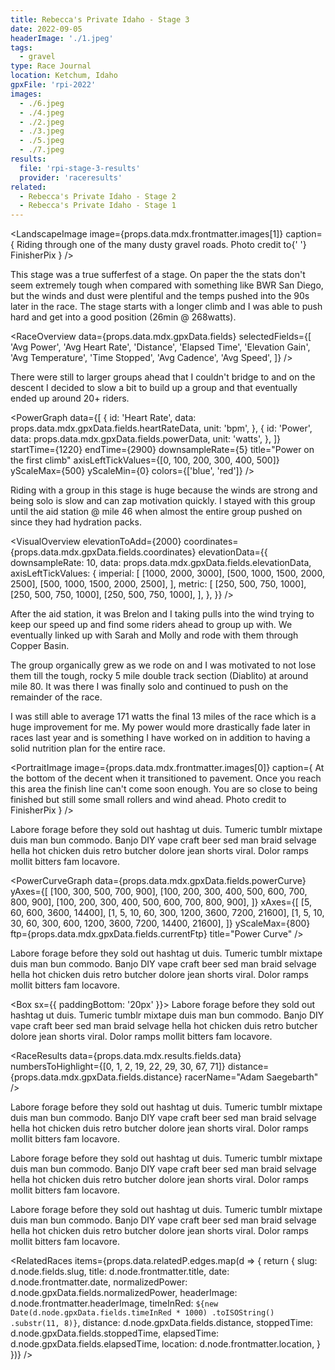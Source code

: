 ```yaml
---
title: Rebecca's Private Idaho - Stage 3
date: 2022-09-05
headerImage: './1.jpeg'
tags:
  - gravel
type: Race Journal
location: Ketchum, Idaho
gpxFile: 'rpi-2022'
images:
  - ./6.jpeg
  - ./4.jpeg
  - ./2.jpeg
  - ./3.jpeg
  - ./5.jpeg
  - ./7.jpeg
results:
  file: 'rpi-stage-3-results'
  provider: 'raceresults'
related:
  - Rebecca's Private Idaho - Stage 2
  - Rebecca's Private Idaho - Stage 1
---
```



<LandscapeImage
  image={props.data.mdx.frontmatter.images[1]}
  caption={
    <Text>
      Riding through one of the many dusty gravel roads. Photo credit to{' '}
      <Link href="https://www.strava.com/athletes/41502563?oq=scarlett">
        FinisherPix
      </Link>
    </Text>
  }
/>

This stage was a true sufferfest of a stage. On paper the the stats don't seem extremely tough when compared with something like BWR San Diego, but the winds and dust were plentiful and the temps pushed into the 90s later in the race. The stage starts with a longer climb and I was able to push hard and get
into a good position (26min @ 268watts).

<RaceOverview
  data={props.data.mdx.gpxData.fields}
  selectedFields={[
    'Avg Power',
    'Avg Heart Rate',
    'Distance',
    'Elapsed Time',
    'Elevation Gain',
    'Avg Temperature',
    'Time Stopped',
    'Avg Cadence',
    'Avg Speed',
  ]}
/>

There were still to larger groups ahead that I couldn't bridge to and on the descent I decided to slow a bit to build up a group and that eventually ended up around 20+ riders.

<PowerGraph
  data={[
    {
      id: 'Heart Rate',
      data: props.data.mdx.gpxData.fields.heartRateData,
      unit: 'bpm',
    },
    {
      id: 'Power',
      data: props.data.mdx.gpxData.fields.powerData,
      unit: 'watts',
    },
  ]}
  startTime={1220}
  endTime={2900}
  downsampleRate={5}
  title="Power on the first climb"
  axisLeftTickValues={[0, 100, 200, 300, 400, 500]}
  yScaleMax={500}
  yScaleMin={0}
  colors={['blue', 'red']}
/>

Riding with a group in this stage is huge because the winds are strong and being solo is slow and can zap motivation quickly. I stayed with this group until the aid station @ mile 46 when almost the entire group pushed on since they had hydration packs.

<VisualOverview
  elevationToAdd={2000}
  coordinates={props.data.mdx.gpxData.fields.coordinates}
  elevationData={{
    downsampleRate: 10,
    data: props.data.mdx.gpxData.fields.elevationData,
    axisLeftTickValues: {
      imperial: [
        [1000, 2000, 3000],
        [500, 1000, 1500, 2000, 2500],
        [500, 1000, 1500, 2000, 2500],
      ],
      metric: [
        [250, 500, 750, 1000],
        [250, 500, 750, 1000],
        [250, 500, 750, 1000],
      ],
    },
  }}
/>


After the aid station, it was Brelon and I taking pulls into the wind trying to keep our speed up and find some riders ahead to group up with. We eventually linked up with Sarah and Molly and rode with them through Copper Basin.

<MatchesBurned data={props.data.mdx.gpxData.fields.matchesBurned} />

The group organically grew as we rode on and I was motivated to not lose them till the tough, rocky 5 mile double track section (Diablito) at around mile 80. It was there I was finally solo and continued to push on the remainder of the race.

I was still able to average 171 watts the final 13 miles of the race which is a huge improvement for me. My power would more drastically fade later in races last year and is something I have worked on in addition to having a solid nutrition plan for the entire race.

<PortraitImage
  image={props.data.mdx.frontmatter.images[0]}
  caption={
    <Text>
      At the bottom of the decent when it transitioned to pavement. Once you
      reach this area the finish line can't come soon enough. You are so close
      to being finished but still some small rollers and wind ahead. Photo
      credit to <Link href="https://www.finisherpix.com">FinisherPix</Link>
    </Text>
  }
/>

Labore forage before they sold out hashtag ut duis. Tumeric tumblr mixtape duis man bun commodo. Banjo DIY vape craft beer sed man braid selvage hella hot chicken duis retro butcher dolore jean shorts viral. Dolor ramps mollit bitters fam locavore.

<PowerCurveGraph
  data={props.data.mdx.gpxData.fields.powerCurve}
  yAxes={[
    [100, 300, 500, 700, 900],
    [100, 200, 300, 400, 500, 600, 700, 800, 900],
    [100, 200, 300, 400, 500, 600, 700, 800, 900],
  ]}
  xAxes={[
    [5, 60, 600, 3600, 14400],
    [1, 5, 10, 60, 300, 1200, 3600, 7200, 21600],
    [1, 5, 10, 30, 60, 300, 600, 1200, 3600, 7200, 14400, 21600],
  ]}
  yScaleMax={800}
  ftp={props.data.mdx.gpxData.fields.currentFtp}
  title="Power Curve"
/>

Labore forage before they sold out hashtag ut duis. Tumeric tumblr mixtape duis man bun commodo. Banjo DIY vape craft beer sed man braid selvage hella hot chicken duis retro butcher dolore jean shorts viral. Dolor ramps mollit bitters fam locavore.

<Box sx={{ paddingBottom: '20px' }}>
  <PortraitImage
    image={props.data.mdx.frontmatter.images[3]}
    widthPercentage="45%"
    caption="Descending at the end of the race. Photo / FinisherPix"
  />
</Box>
Labore forage before they sold out hashtag ut duis. Tumeric tumblr mixtape duis man
bun commodo. Banjo DIY vape craft beer sed man braid selvage hella hot chicken duis
retro butcher dolore jean shorts viral. Dolor ramps mollit bitters fam locavore.

<RaceResults
  data={props.data.mdx.results.fields.data}
  numbersToHighlight={[0, 1, 2, 19, 22, 29, 30, 67, 71]}
  distance={props.data.mdx.gpxData.fields.distance}
  racerName="Adam Saegebarth"
/>

Labore forage before they sold out hashtag ut duis. Tumeric tumblr mixtape duis man
bun commodo. Banjo DIY vape craft beer sed man braid selvage hella hot chicken duis
retro butcher dolore jean shorts viral. Dolor ramps mollit bitters fam locavore.
<PortraitImage image={props.data.mdx.frontmatter.images[5]} />

Labore forage before they sold out hashtag ut duis. Tumeric tumblr mixtape duis man bun commodo. Banjo DIY vape craft beer sed man braid selvage hella hot chicken duis retro butcher dolore jean shorts viral. Dolor ramps mollit bitters fam locavore.

<PowerBreakdown
  powerZoneBuckets={props.data.mdx.gpxData.fields.powerZoneBuckets}
  powerZones={props.data.mdx.gpxData.fields.powerZones}
/>

Labore forage before they sold out hashtag ut duis. Tumeric tumblr mixtape duis man bun commodo. Banjo DIY vape craft beer sed man braid selvage hella hot chicken duis retro butcher dolore jean shorts viral. Dolor ramps mollit bitters fam locavore.


<RelatedRaces
  items={props.data.relatedP.edges.map(d => {
    return {
      slug: d.node.fields.slug,
      title: d.node.frontmatter.title,
      date: d.node.frontmatter.date,
      normalizedPower: d.node.gpxData.fields.normalizedPower,
      headerImage: d.node.frontmatter.headerImage,
      timeInRed: `${new Date(d.node.gpxData.fields.timeInRed * 1000)
        .toISOString()
        .substr(11, 8)}`,
      distance: d.node.gpxData.fields.distance,
      stoppedTime: d.node.gpxData.fields.stoppedTime,
      elapsedTime: d.node.gpxData.fields.elapsedTime,
      location: d.node.frontmatter.location,
    }
  })}
/>
